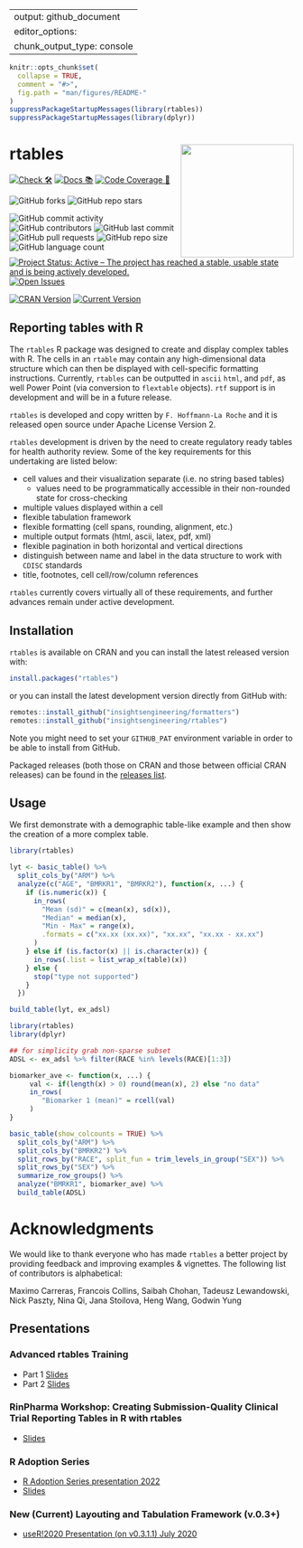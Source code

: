 
---
output: github_document
editor_options: 
  chunk_output_type: console
---

<!-- README.md is generated from README.Rmd. Please edit that file -->

```r
knitr::opts_chunk$set(
  collapse = TRUE,
  comment = "#>",
  fig.path = "man/figures/README-"
)
suppressPackageStartupMessages(library(rtables))
suppressPackageStartupMessages(library(dplyr))
```

# rtables <a href='https://github.com/insightsengineering/rtables'><img src="man/figures/logo.png" align="right" height="200" width="200"/></a>

<!-- start badges -->
[![Check 🛠](https://github.com/insightsengineering/rtables/actions/workflows/check.yaml/badge.svg)](https://github.com/insightsengineering/rtables/actions/workflows/check.yaml)
[![Docs 📚](https://github.com/insightsengineering/rtables/actions/workflows/docs.yaml/badge.svg)](https://insightsengineering.github.io/rtables/)
[![Code Coverage 📔](https://raw.githubusercontent.com/insightsengineering/rtables/_xml_coverage_reports/data/main/badge.svg)](https://raw.githubusercontent.com/insightsengineering/rtables/_xml_coverage_reports/data/main/coverage.xml)

![GitHub forks](https://img.shields.io/github/forks/insightsengineering/rtables?style=social)
![GitHub repo stars](https://img.shields.io/github/stars/insightsengineering/rtables?style=social)

![GitHub commit activity](https://img.shields.io/github/commit-activity/m/insightsengineering/rtables)
![GitHub contributors](https://img.shields.io/github/contributors/insightsengineering/rtables)
![GitHub last commit](https://img.shields.io/github/last-commit/insightsengineering/rtables)
![GitHub pull requests](https://img.shields.io/github/issues-pr/insightsengineering/rtables)
![GitHub repo size](https://img.shields.io/github/repo-size/insightsengineering/rtables)
![GitHub language count](https://img.shields.io/github/languages/count/insightsengineering/rtables)
[![Project Status: Active – The project has reached a stable, usable state and is being actively developed.](https://www.repostatus.org/badges/latest/active.svg)](https://www.repostatus.org/#active)
[![Open Issues](https://img.shields.io/github/issues-raw/insightsengineering/rtables?color=red\&label=open%20issues)](https://github.com/insightsengineering/rtables/issues?q=is%3Aissue+is%3Aopen+sort%3Aupdated-desc)

[![CRAN Version](https://www.r-pkg.org/badges/version/rtables)](https://CRAN.R-project.org/package=rtables)
[![Current Version](https://img.shields.io/github/r-package/v/insightsengineering/rtables/main?color=purple\&label=Development%20Version)](https://github.com/insightsengineering/rtables/tree/main)
<!-- end badges -->

## Reporting tables with R

The `rtables` R package was designed to create and display complex tables with R. The cells in an `rtable` may contain
any high-dimensional data structure which can then be displayed with cell-specific formatting instructions. Currently,
`rtables` can be outputted in `ascii` `html`, and `pdf`, as well Power Point (via conversion to `flextable` objects). `rtf` support is in development and will be in a future release.

`rtables` is developed and copy written by `F. Hoffmann-La Roche` and it is released open source under Apache
License Version 2. 

`rtables` development is driven by the need to create regulatory ready tables for health authority review. Some of the key requirements for this undertaking are listed below:

* cell values and their visualization separate (i.e. no string based tables)
  - values need to be programmatically accessible in their non-rounded state for cross-checking
* multiple values displayed within a cell
* flexible tabulation framework
* flexible formatting (cell spans, rounding, alignment, etc.)
* multiple output formats (html, ascii, latex, pdf, xml)
* flexible pagination in both horizontal and vertical directions
* distinguish between name and label in the data structure to work with `CDISC` standards
* title, footnotes, cell cell/row/column references

`rtables` currently covers virtually all of these requirements, and further advances remain under active development.


## Installation

`rtables` is available on CRAN and you can install the latest released version with:

```r
install.packages("rtables")
```

or you can install the latest development version directly from GitHub with:

```r
remotes::install_github("insightsengineering/formatters")
remotes::install_github("insightsengineering/rtables")
```

Note you might need to set your `GITHUB_PAT` environment variable in order to be able to install from GitHub.

Packaged releases (both those on CRAN and those between official CRAN releases) can be
found in the [releases list](https://github.com/insightsengineering/rtables/releases).

## Usage

We first demonstrate with a demographic table-like example and then show the creation of a more complex table.


```r
library(rtables)

lyt <- basic_table() %>%
  split_cols_by("ARM") %>%
  analyze(c("AGE", "BMRKR1", "BMRKR2"), function(x, ...) {
    if (is.numeric(x)) {
      in_rows(
        "Mean (sd)" = c(mean(x), sd(x)),
        "Median" = median(x),
        "Min - Max" = range(x),
        .formats = c("xx.xx (xx.xx)", "xx.xx", "xx.xx - xx.xx")
      )
    } else if (is.factor(x) || is.character(x)) {
      in_rows(.list = list_wrap_x(table)(x))
    } else {
      stop("type not supported")
    }
  })

build_table(lyt, ex_adsl)
```


```r
library(rtables)
library(dplyr)

## for simplicity grab non-sparse subset
ADSL <- ex_adsl %>% filter(RACE %in% levels(RACE)[1:3])

biomarker_ave <- function(x, ...) {
     val <- if(length(x) > 0) round(mean(x), 2) else "no data"
     in_rows(
        "Biomarker 1 (mean)" = rcell(val)
     )
}

basic_table(show_colcounts = TRUE) %>%
  split_cols_by("ARM") %>%
  split_cols_by("BMRKR2") %>%
  split_rows_by("RACE", split_fun = trim_levels_in_group("SEX")) %>%
  split_rows_by("SEX") %>%
  summarize_row_groups() %>%
  analyze("BMRKR1", biomarker_ave) %>%
  build_table(ADSL)
```


# Acknowledgments

We would like to thank everyone who has made `rtables` a better project by providing feedback and improving examples & vignettes. The following list of contributors is alphabetical:

Maximo Carreras, Francois Collins, Saibah Chohan, Tadeusz Lewandowski, Nick Paszty, Nina Qi, Jana Stoilova, Heng Wang, Godwin Yung

## Presentations

### Advanced rtables Training

- Part 1
  [Slides](https://github.com/insightsengineering/rtables/blob/main/inst/extdata/Advanced_rtables_part1.pdf)
- Part 2
  [Slides](https://github.com/insightsengineering/rtables/blob/main/inst/extdata/Advances_rtables_part2.pdf)

### RinPharma Workshop: Creating Submission-Quality Clinical Trial Reporting Tables in R with rtables

- [Slides](https://github.com/insightsengineering/rtables/blob/main/inst/extdata/Clinical_Trial_Reporting_Tables_in_R.pdf)

### R Adoption Series

- [R Adoption Series presentation
  2022](https://www.youtube.com/watch?v=1i6vOId2h4A)
- [Slides](https://github.com/insightsengineering/rtables/blob/main/inst/extdata/r_adoption_slides.pdf)

### New (Current) Layouting and Tabulation Framework (v.0.3+)

- [useR!2020 Presentation (on v0.3.1.1) July
  2020](https://www.youtube.com/watch?v=CBQzZ8ZhXLA)
